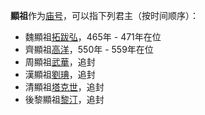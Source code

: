 '''顯祖'''作为[[庙号|庙号]]，可以指下列君主（按时间顺序）：
* 魏顯祖[[拓跋弘|拓跋弘]]，465年 - 471年在位
* 齊顯祖[[高洋|高洋]]，550年 - 559年在位
* 周顯祖[[武華|武華]]，追封
* 漢顯祖[[劉琠|劉琠]]，追封
* 清顯祖[[塔克世|塔克世]]，追封
* 後黎顯祖[[黎汀|黎汀]]，追封

{{disambig|cat=庙号消歧义}}